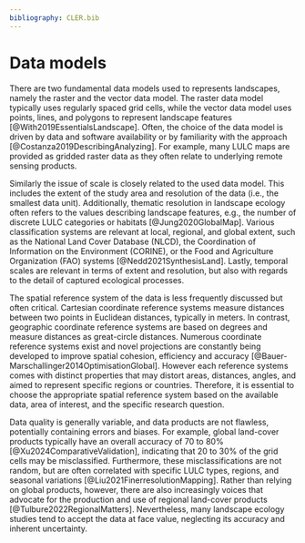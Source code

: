 ```yaml
---
bibliography: CLER.bib
---
```


<!-- Person responsible: Hesselbarth, Nowosad -->

# Data models {#sec-data}

<!-- The choice of the data type, model, and scale are crucial for the analysis's results because every type is a simplified model of the natural world. -->

There are two fundamental data models used to represents landscapes, namely the raster and the vector data model. 
The raster data model typically uses regularly spaced grid cells, while the vector data model uses points, lines, and polygons to represent landscape features [@With2019EssentialsLandscape].
Often, the choice of the data model is driven by data and software availability or by familiarity with the approach [@Costanza2019DescribingAnalyzing].
For example, many LULC maps are provided as gridded raster data as they often relate to underlying remote sensing products.

Similarly the issue of scale is closely related to the used data model. 
This includes the extent of the study area and resolution of the data (i.e., the smallest data unit).
Additionally, thematic resolution in landscape ecology often refers to the values describing landscape features, e.g., the number of discrete LULC categories or habitats
[@Jung2020GlobalMap].
Various classification systems are relevant at local, regional, and global extent, such as the National Land Cover Database (NLCD), the Coordination of Information on the Environment (CORINE), or the Food and Agriculture Organization (FAO) systems [@Nedd2021SynthesisLand].
Lastly, temporal scales are relevant in terms of extent and resolution, but also with regards to the detail of captured ecological processes.

The spatial reference system of the data is less frequently discussed but often critical. 
Cartesian coordinate reference systems measure distances between two points in Euclidean distances, typically in meters. 
In contrast, geographic coordinate reference systems are based on degrees and measure distances as great-circle distances.
Numerous coordinate reference systems exist and novel projections are constantly being developed to improve spatial cohesion, efficiency and accuracy [@Bauer-Marschallinger2014OptimisationGlobal].
However each reference systems comes with distinct properties that may distort areas, distances, angles, and aimed to represent specific regions or countries. 
Therefore, it is essential to choose the appropriate spatial reference system based on the available data, area of interest, and the specific research question.

Data quality is generally variable, and data products are not flawless, potentially containing errors and biases.
For example, global land-cover products typically have an overall accuracy of 70 to 80% [@Xu2024ComparativeValidation], indicating that 20 to 30% of the grid cells may be misclassified.
Furthermore, these misclassifications are not random, but are often correlated with specific LULC types, regions, and seasonal variations [@Liu2021FinerresolutionMapping]. 
Rather than relying on global products, however, there are also increasingly voices that advocate for the production and use of regional land-cover products [@Tulbure2022RegionalMatters].
Nevertheless, many landscape ecology studies tend to accept the data at face value, neglecting its accuracy and inherent uncertainty. 